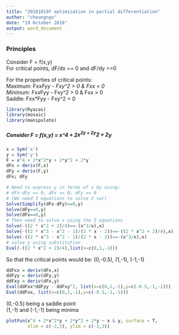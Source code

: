 ```yaml
---
title: "20181019f optimization in partial differentiation"
author: "cheungngo"
date: "19 October 2018"
output: word_document
---
```


### Principles

Consider F = f(x,y)  
For critical points, dF/dx == 0 and dF/dy ==0  

For the properties of critical points:  
Maximum: Fxx*Fyy - Fxy^2 > 0 & Fxx < 0  
Minimum: Fxx*Fyy - Fxy^2 > 0 & Fxx > 0  
Saddle: Fxx*Fyy - Fxy^2 < 0  

```r
library(Ryacas)
library(mosaic)
library(manipulate)
```

##### Consider F = f(x,y) = x^4 + 2*x^2*y + 2*y^2 + 2*y

```r
x = Sym('x')
y = Sym('y')
F = x^4 + 2*x^2*y + 2*y^2 + 2*y
dFx = deriv(F,x)
dFy = deriv(F,y)
dFx; dFy
```

```r
# Need to express y in terms of x by using:
# dFx-dFy == 0; dFx == 0; dFy == 0
# (We need 3 equations to solve 2 var)
Solve(Simplify(dFx-dFy)==0,y)
Solve(dFy==0,y)
Solve(dFx==0,y)
# Then need to solve x using the 3 equations
Solve(-((2 * x^2 + 2)/4)==-(x^3/x),x)
Solve(-((2 * x^3 - x^2 - 1)/(2 * x - 2))==-((2 * x^2 + 2)/4),x)
Solve(-((2 * x^3 - x^2 - 1)/(2 * x - 2))==-(x^3/x),x)
# solve y using substitution
Eval(-((2 * x^2 + 2)/4),list(x=c(0,1,-1)))
```

So that the critical points would be: (0,-0.5), (1,-1), (-1,-1)

```r
ddFxx = deriv(dFx,x)
ddFyy = deriv(dFy,y)
ddFxy = deriv(dFx,y)
Eval(ddFxx*ddFyy - ddFxy^2, list(x=c(0,1,-1),y=c(-0.5,-1,-1)))
Eval(ddFxx, list(x=c(0,1,-1),y=c(-0.5,-1,-1)))
```

(0,-0.5) being a saddle point  
(1,-1) and (-1,-1) being minima  

```r
plotFun(x^4 + 2*x^2*y + 2*y^2 + 2*y ~ x & y, surface = T,
        xlim = c(-3,3), ylim = c(-3,3))
```

